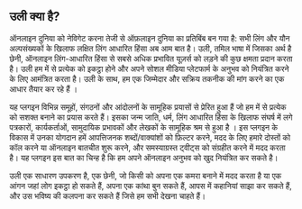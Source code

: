 
<ContentPageShell>

## उली क्या है?

ऑनलाइन दुनिया को नेविगेट करना तेजी से ऑफ़लाइन दुनिया का प्रतिबिंब बन गया है: सभी लिंग और यौन अल्पसंख्यकों के खिलाफ लक्षित लिंग आधारित हिंसा अब आम बात है। उली, तमिल भाषा में जिसका अर्थ है छेनी, ऑनलाइन लिंग-आधारित हिंसा से सबसे अधिक प्रभावित यूज़र्स को लड़ने की कुछ क्षमता प्रदान करता है। उली हम में से प्रत्येक को इकट्ठा होने और अपने सोशल मीडिया प्लेटफार्म के अनुभव को नियंत्रित करने के लिए आमंत्रित करता है। उली के साथ, हम एक जिम्मेदार और सक्रिय तकनीक की मांग करने का एक आधार तैयार कर रहे हैं ।

यह प्लगइन विभिन्न समूहों, संगठनों और आंदोलनों के सामूहिक प्रयासों से प्रेरित हुआ हैं जो हम में से प्रत्येक को सशक्त बनाने का प्रयास करते हैं। इसका जन्म जाति, धर्म, लिंग आधारित हिंसा के खिलाफ संघर्ष में लगे पत्रकारों, कार्यकर्ताओं, सामुदायिक प्रभावकों और लेखकों के सामूहिक श्रम से हुआ है । इस प्लगइन के विकास में उनका योगदान हमें आपत्तिजनक शब्दों/वाक्यांशों को फ़िल्टर करने, मदद के लिए हमारे दोस्तों को कॉल करने या ऑनलाइन बातचीत शुरू करने, और समस्याग्रस्त ट्वीट्स को संग्रहीत करने में मदद करता है। यह प्लगइन इस बात का चिन्ह है कि हम अपने ऑनलाइन अनुभव को खुद नियंत्रित कर सकते है।

उली एक साधारण उपकरण है, एक छेनी, जो किसी को अपना एक कमरा बनाने में मदद करता है या एक आंगन जहां लोग इकट्ठा हो सकते हैं, अपना एक कांथा बुन सकते हैं, आपस में कहानियां साझा कर सकते हैं, और उस भविष्य की कलपना कर सकते हैं जिसे हम सभी देखना चाहते हैं।

</ContentPageShell>
